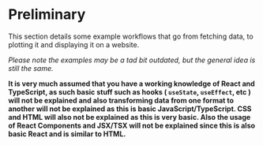 # Preliminary

This section details some example workflows that go from fetching data, to plotting it and displaying it on a website.

_Please note the examples may be a tad bit outdated, but the general idea is still the same._

**It is very much assumed that you have a working knowledge of React and TypeScript, as such basic stuff such as hooks (
`useState`, `useEffect`, etc
) will not be explained and also transforming data from one format to another will not be explained as this is basic JavaScript/TypeScript. CSS and HTML will also not be explained as this is very basic. Also the usage of React Components and JSX/TSX will not be explained since this is also basic React and is similar to HTML.**
